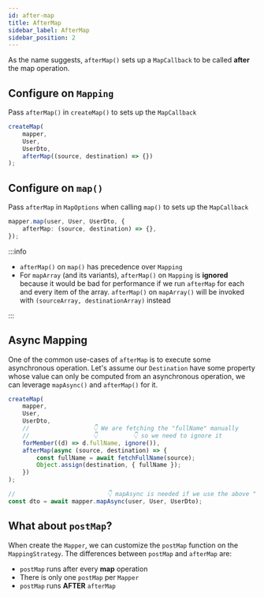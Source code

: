 ```yaml
---
id: after-map
title: AfterMap
sidebar_label: AfterMap
sidebar_position: 2
---
```


As the name suggests, `afterMap()` sets up a `MapCallback` to be called **after** the map operation.

## Configure on `Mapping`

Pass `afterMap()` in `createMap()` to sets up the `MapCallback`

```ts
createMap(
    mapper,
    User,
    UserDto,
    afterMap((source, destination) => {})
);
```

## Configure on `map()`

Pass `afterMap` in `MapOptions` when calling `map()` to sets up the `MapCallback`

```ts
mapper.map(user, User, UserDto, {
    afterMap: (source, destination) => {},
});
```

:::info

-   `afterMap()` on `map()` has precedence over `Mapping`
-   For `mapArray` (and its variants), `afterMap()` on `Mapping` is **ignored** because it would be bad for performance if we run `afterMap` for each and every item of the array. `afterMap()` on `mapArray()` will be invoked with `(sourceArray, destinationArray)` instead

:::

## Async Mapping

One of the common use-cases of `afterMap` is to execute some asynchronous operation. Let's assume our `Destination` have some property whose value can only be computed from an asynchronous operation, we can leverage `mapAsync()` and `afterMap()` for it.

```ts
createMap(
    mapper,
    User,
    UserDto,
    //                  👇 We are fetching the "fullName" manually
    //                  👇          👇 so we need to ignore it
    forMember((d) => d.fullName, ignore()),
    afterMap(async (source, destination) => {
        const fullName = await fetchFullName(source);
        Object.assign(destination, { fullName });
    })
);

//                          👇 mapAsync is needed if we use the above "trick" with afterMap
const dto = await mapper.mapAsync(user, User, UserDto);
```

## What about `postMap`?

When create the `Mapper`, we can customize the `postMap` function on the `MappingStrategy`. The differences between `postMap` and `afterMap` are:

-   `postMap` runs after every **map** operation
-   There is only one `postMap` per `Mapper`
-   `postMap` runs **AFTER** `afterMap`
